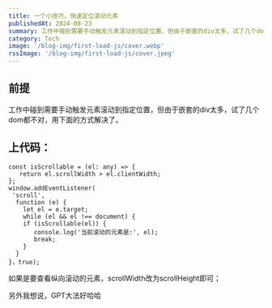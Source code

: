 ```yaml
---
title: 一个小技巧，快速定位滚动元素
publishedAt: 2024-08-23
summary: 工作中碰到需要手动触发元素滚动到指定位置，但由于嵌套的div太多，试了几个dom都不对，用下面的方式解决了
category: Tech
image: '/blog-img/first-load-js/cover.webp'
rssImage: '/blog-img/first-load-js/cover.jpeg'
---
```


## 前提

工作中碰到需要手动触发元素滚动到指定位置，但由于嵌套的div太多，试了几个dom都不对，用下面的方式解决了。

## 上代码：

```
const isScrollable = (el: any) => {
   return el.scrollWidth > el.clientWidth;
};
window.addEventListener(
 'scroll',
  function (e) {
    let el = e.target;
    while (el && el !== document) {
    if (isScrollable(el)) {
       console.log('当前滚动的元素是:', el);
       break;
    }
  }
}，true);
```

如果是要查看纵向滚动的元素，scrollWidth改为scrollHeight即可；

另外我想说，GPT大法好哈哈
